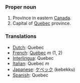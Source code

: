 ===Proper noun===
#Province in eastern [[Canada]].
#Capital of [[Quebec]] province.

=== Translations ===
*[[Dutch]]: Quebec
*[[French]]: [[Québec]] ''m'' (1, 2)
*[[Interlingua]]: Quebec
*[[Italian]]: Quebec ''m''
*[[Japanese]]: [[ケベック]] (kebekku)
*[[Spanish]]: Quebec